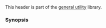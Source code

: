 {{cpp/header/title|expected|notes={{mark c++23}}}}
{{cpp/header/navbar}}
This header is part of the [[cpp/utility|general utility]] library.

{{dsc begin}}
{{dsc h1 | Classes}}
{{dsc inc | cpp/utility/dsc expected}}
{{dsc inc | cpp/utility/expected/dsc unexpected}}
{{dsc inc | cpp/utility/expected/dsc bad_expected_access}}
{{dsc inc | cpp/utility/expected/dsc unexpect_t}}
{{dsc end}}

===Synopsis===
{{cpp/synopsis/expected}}

{{langlinks|de|es|fr|it|ja|pt|ru|zh}}